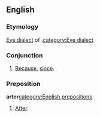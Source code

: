 ==English==
===Etymology===
[[appendix:Glossary#E|Eye dialect]] of {{term|after}}.[[category:Eye dialect]]
===Conjunction===
{{en-adv|-}}
#[[because|Because]], [[since]].
===Preposition===
'''arter'''[[category:English prepositions]]
#[[after|After]].